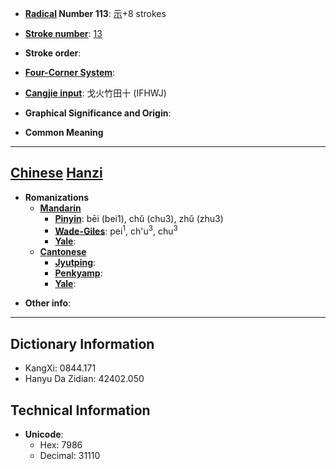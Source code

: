 * '''[[Wiktionary:Chinese radical index| Radical]] Number 113''': [[Wiktionary:Chinese radical index 示|示]]+8 strokes

* '''[[Wiktionary:Chinese total strokes index|Stroke number]]''': [[Wiktionary:Chinese total strokes index 13|13]]

* '''Stroke order''': 

* '''[[Wiktionary:Chinese four corner index|Four-Corner System]]''': 

* '''[[Wiktionary:Chinese Cangjie index|Cangjie input]]''': 戈火竹田十 (IFHWJ)

* '''Graphical Significance and Origin''': 

* '''Common Meaning'''

----

== [[Chinese]] [[Hanzi]] ==

* '''Romanizations'''
** '''[[Mandarin]]'''
*** '''[[Pinyin]]''': bēi (bei1), chǔ (chu3), zhǔ (zhu3)
*** '''[[Wade-Giles]]''': pei<sup>1</sup>, ch'u<sup>3</sup>, chu<sup>3</sup>
*** '''[[Yale]]''': 
** '''[[Cantonese]]'''
*** '''[[Jyutping]]''':
*** '''[[Penkyamp]]''': 
*** '''[[Yale]]''': 

* '''Other info''': 

----

== Dictionary Information ==

* KangXi: 0844.171
* Hanyu Da Zidian: 42402.050

== Technical Information ==

* '''Unicode''':
** Hex: 7986
** Decimal: 31110